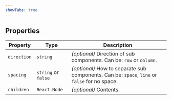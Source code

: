 ```yaml
---
showTabs: true
---
```


## Properties

| Property    | Type                | Description                                                                                   |
| ----------- | ------------------- | --------------------------------------------------------------------------------------------- |
| `direction` | `string`            | _(optional)_ Direction of sub components. Can be: `row` or `column`.                          |
| `spacing`   | `string` or `false` | _(optional)_ How to separate sub components. Can be: `space`, `line` or `false` for no space. |
| `children`  | `React.Node`        | _(optional)_ Contents.                                                                        |
